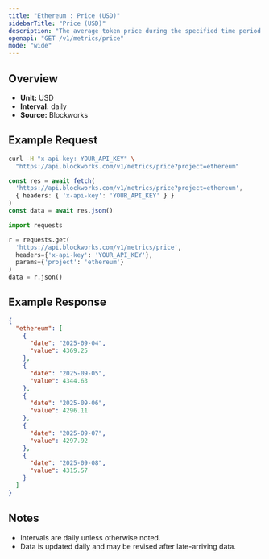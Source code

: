 ```yaml
---
title: "Ethereum : Price (USD)"
sidebarTitle: "Price (USD)"
description: "The average token price during the specified time period for the native asset of that chain."
openapi: "GET /v1/metrics/price"
mode: "wide"
---
```


## Overview

- **Unit:** USD
- **Interval:** daily
- **Source:** Blockworks

## Example Request

<CodeGroup>

```bash cURL
curl -H "x-api-key: YOUR_API_KEY" \
  "https://api.blockworks.com/v1/metrics/price?project=ethereum"
```

```typescript TypeScript
const res = await fetch(
  'https://api.blockworks.com/v1/metrics/price?project=ethereum',
  { headers: { 'x-api-key': 'YOUR_API_KEY' } }
)
const data = await res.json()
```

```python Python
import requests

r = requests.get(
  'https://api.blockworks.com/v1/metrics/price',
  headers={'x-api-key': 'YOUR_API_KEY'},
  params={'project': 'ethereum'}
)
data = r.json()
```

</CodeGroup>

## Example Response

```json
{
  "ethereum": [
    {
      "date": "2025-09-04",
      "value": 4369.25
    },
    {
      "date": "2025-09-05",
      "value": 4344.63
    },
    {
      "date": "2025-09-06",
      "value": 4296.11
    },
    {
      "date": "2025-09-07",
      "value": 4297.92
    },
    {
      "date": "2025-09-08",
      "value": 4315.57
    }
  ]
}
```

## Notes
- Intervals are daily unless otherwise noted.
- Data is updated daily and may be revised after late-arriving data.
